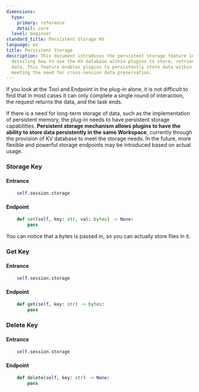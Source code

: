 ```yaml
---
dimensions:
  type:
    primary: reference
    detail: core
  level: beginner
standard_title: Persistent Storage KV
language: en
title: Persistent Storage
description: This document introduces the persistent storage feature in Dify plugins,
  detailing how to use the KV database within plugins to store, retrieve, and delete
  data. This feature enables plugins to persistently store data within the same Workspace,
  meeting the need for cross-session data preservation.
---
```


If you look at the Tool and Endpoint in the plug-in alone, it is not difficult to find that in most cases it can only complete a single round of interaction, the request returns the data, and the task ends.

If there is a need for long-term storage of data, such as the implementation of persistent memory, the plug-in needs to have persistent storage capabilities. **Persistent storage mechanism allows plugins to have the ability to store data persistently in the same Workspace**, currently through the provision of KV database to meet the storage needs. In the future, more flexible and powerful storage endpoints may be introduced based on actual usage.

### Storage Key

#### **Entrance**

```python
    self.session.storage
```

#### **Endpoint**

```python
    def set(self, key: str, val: bytes) -> None:
        pass
```

You can notice that a bytes is passed in, so you can actually store files in it.

### Get Key

#### **Entrance**

```python
    self.session.storage
```

#### **Endpoint**

```python
    def get(self, key: str) -> bytes:
        pass
```

### Delete Key

#### **Entrance**

```python
    self.session.storage
```

#### **Endpoint**

```python
    def delete(self, key: str) -> None:
        pass
```